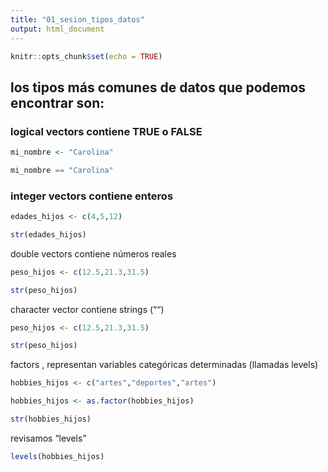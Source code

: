 ```yaml
---
title: "01_sesion_tipos_datos"
output: html_document
---
```


```r
knitr::opts_chunk$set(echo = TRUE)
```

## los tipos más comunes de datos que podemos encontrar son: 

### logical vectors contiene TRUE o FALSE

```r

mi_nombre <- "Carolina"

mi_nombre == "Carolina"

```

### integer vectors contiene enteros
```r
edades_hijos <- c(4,5,12)

str(edades_hijos)
```
double vectors contiene números reales

```r
peso_hijos <- c(12.5,21.3,31.5)

str(peso_hijos)
```
character vector contiene strings ("")

```r
peso_hijos <- c(12.5,21.3,31.5)

str(peso_hijos)
```

factors , representan variables categóricas determinadas (llamadas levels)

```r
hobbies_hijos <- c("artes","deportes","artes")

hobbies_hijos <- as.factor(hobbies_hijos)

str(hobbies_hijos)

```
revisamos "levels"

```r
levels(hobbies_hijos)

```
